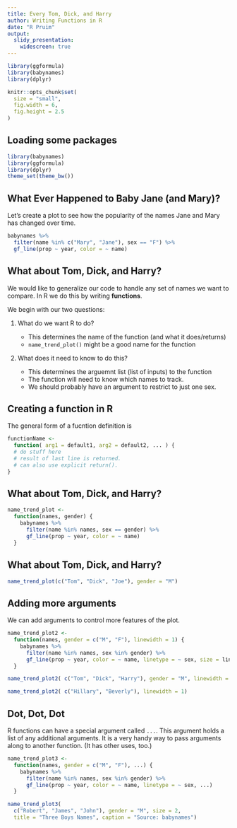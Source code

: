 ```yaml
---
title: Every Tom, Dick, and Harry
author: Writing Functions in R
date: "R Pruim"
output: 
  slidy_presentation:
    widescreen: true
---
```


```r
library(ggformula)
library(babynames)
library(dplyr)

knitr::opts_chunk$set(
  size = "small",
  fig.width = 6,
  fig.height = 2.5
)
```

## Loading some packages

```r
library(babynames)
library(ggformula)
library(dplyr)
theme_set(theme_bw())
```

## What Ever Happened to Baby Jane (and Mary)?

Let's create a plot to see how the popularity of the names Jane and 
Mary has changed over time.

```r
babynames %>% 
  filter(name %in% c("Mary", "Jane"), sex == "F") %>%
  gf_line(prop ~ year, color = ~ name)
```



## What about Tom, Dick, and Harry?

We would like to generalize our code to handle any set of names
we want to compare.  In R we do this by writing **functions**.

We begin with our two questions:

 1. What do we want R to do?
   
    * This determines the name of the function (and what it does/returns)
    * `name_trend_plot()` might be a good name for the function
 
 2. What does it need to know to do this?
 
    * This determines the arguemnt list (list of inputs) to the function
    * The function will need to know which names to track.  
    * We should probably have an argument to restrict to just one sex.
    
## Creating a function in R

The general form of a fucntion definition is

```r
functionName <- 
  function( arg1 = default1, arg2 = default2, ... ) {
  # do stuff here
  # result of last line is returned.  
  # can also use explicit return().
}
```

## What about Tom, Dick, and Harry?

```r
name_trend_plot <- 
  function(names, gender) {
    babynames %>% 
      filter(name %in% names, sex == gender) %>%
      gf_line(prop ~ year, color = ~ name)
  }
```

## What about Tom, Dick, and Harry?

```r
name_trend_plot(c("Tom", "Dick", "Joe"), gender = "M")
```

## Adding more arguments

We can add arguments to control more features of the plot.

```r
name_trend_plot2 <- 
  function(names, gender = c("M", "F"), linewidth = 1) {
    babynames %>%
      filter(name %in% names, sex %in% gender) %>%
      gf_line(prop ~ year, color = ~ name, linetype = ~ sex, size = linewidth)
  }
```

```r
name_trend_plot2( c("Tom", "Dick", "Harry"), gender = "M", linewidth = 3)
```

```r
name_trend_plot2( c("Hillary", "Beverly"), linewidth = 1)
```

## Dot, Dot, Dot

R functions can have a special argument called `...`.  This argument
holds a list of any additional arguments. It is a very handy way to 
pass arguments along to another function.  (It has other uses, too.)

```r
name_trend_plot3 <- 
  function(names, gender = c("M", "F"), ...) {
    babynames %>%
      filter(name %in% names, sex %in% gender) %>%
      gf_line(prop ~ year, color = ~ name, linetype = ~ sex, ...)
  }
```

```r
name_trend_plot3(
  c("Robert", "James", "John"), gender = "M", size = 2,
  title = "Three Boys Names", caption = "Source: babynames")
```

